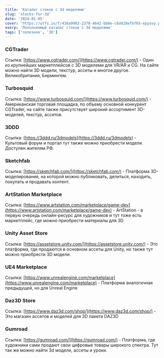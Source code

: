 ```yaml
---
title: 'Каталог стоков с 3d моделями'
slug: 'stocks-for-3d'
date: '2024-01-05'
cover: 'https://utfs.io/f/438a9983-2378-4642-bb8e-c6d428efbf65-epyasy.png'
exerp: 'Пополняемый каталог стоков с 3d моделями'
tags: ['полезное', '3D']
---
```



### CGTrader

Ссылка: [https://www.cgtrader.com/](https://www.cgtrader.com/) - Один из крупнейших маркетплейсов с 3D моделеми для VR/AR и CG. На сайте можно найти 3D модели, текстур, ассеты и многое другое. Великобритания, Бирмингем.


### Turbosquid

Ссылка: [https://www.turbosquid.com/](https://www.turbosquid.com/) - Американская торговая площадка, по объему основной конкурент CGTrader, на сайте также присутствует широкий ассортимент 3D-моделей, текстур, ассетов.


### 3DDD

Ссылка: [https://3ddd.ru/3dmodels](https://3ddd.ru/3dmodels) - Культовый форум и портал тут также можно приобрести модели. Доступен жителям РФ.


### Sketchfab

Ссылка: [https://sketchfab.com/](https://sketchfab.com/) - Платформа 3D-моделирования, на которой можно публиковать, делиться, находить, покупать и продавать контент.


### ArtStation Marketplace

Ссылка: [https://www.artstation.com/marketplace/game-dev](https://www.artstation.com/marketplace/game-dev) - ArtStation - в первую очередь онлайн-ресурс для художников и тут тоже есть маркетплейс, где можно приобрести материалы для 3D


### Unity Asset Store

Ссылка: [https://assetstore.unity.com/](https://assetstore.unity.com/) - Это платформа, где продаются в основном ассеты для Unity, но также тут можно приобрести 3D модели.


### UE4 Marketplace

Ссылка: [https://www.unrealengine.com/marketplace](https://www.unrealengine.com/marketplace) - Платформа аналогичная предыдущей, но для Unreal Engine


### Daz3D Store

Ссылка: [https://www.daz3d.com/shop/](https://www.daz3d.com/shop/) - Это магазин ассетов и моделей для 3D пакета DAZ3D


### Gumroad

Ссылка: [https://gumroad.com/](https://gumroad.com/) - Платформа, где художники сами продают свои цифровые товары широкого спектра. Тут так же можно найти 3d модели, ассеты и уроки.



